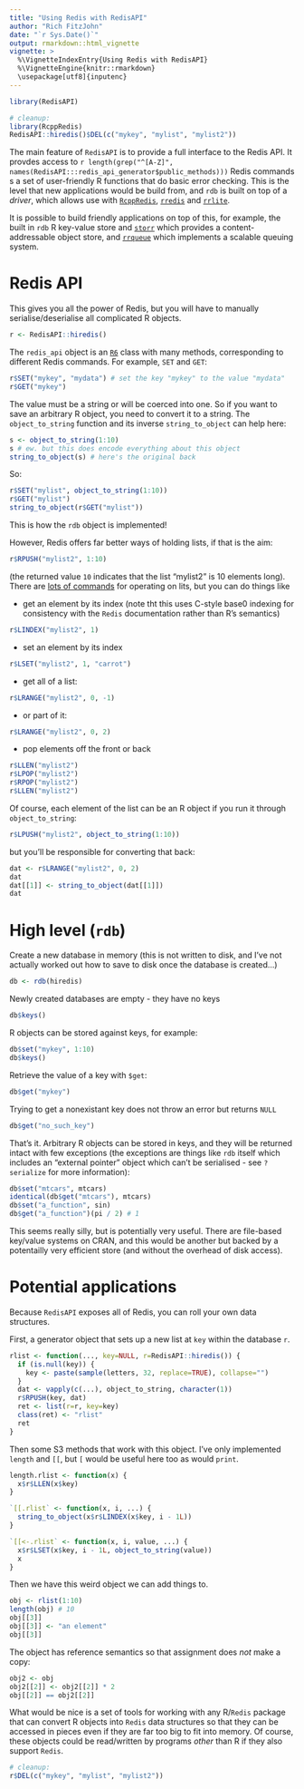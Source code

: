 ```yaml
---
title: "Using Redis with RedisAPI"
author: "Rich FitzJohn"
date: "`r Sys.Date()`"
output: rmarkdown::html_vignette
vignette: >
  %\VignetteIndexEntry{Using Redis with RedisAPI}
  %\VignetteEngine{knitr::rmarkdown}
  \usepackage[utf8]{inputenc}
---
```


```r
library(RedisAPI)
```

```r
# cleanup:
library(RcppRedis)
RedisAPI::hiredis()$DEL(c("mykey", "mylist", "mylist2"))
```

The main feature of `RedisAPI` is to provide a full interface to the Redis API.  It provdes access to `r length(grep("^[A-Z]", names(RedisAPI:::redis_api_generator$public_methods)))` Redis commands s a set of user-friendly R functions that do basic error checking.  This is the level that new applications would be build from, and `rdb` is built on top of a *driver*, which allows use with [`RcppRedis`](https://github.com/eddelbuettel/rcppredis), [`rredis`](http://cran.r-project.org/web/packages/rredis/index.html) and [`rrlite`](https://github.com/ropensci/rrlite).

It is possible to build friendly applications on top of this, for example, the built in `rdb` R key-value store and [`storr`](https://github.com/richfitz/storr) which provides a content-addressable object store, and [`rrqueue`](https://github.com/richfitz/rrqueue) which implements a scalable queuing system.

# Redis API

This gives you all the power of Redis, but you will have to manually serialise/deserialise all complicated R objects.

```r
r <- RedisAPI::hiredis()
```

The `redis_api` object is an [`R6`](https://github.com/wch/R6) class with many methods, corresponding to different Redis commands.  For example, `SET` and `GET`:

```r
r$SET("mykey", "mydata") # set the key "mykey" to the value "mydata"
r$GET("mykey")
```

The value must be a string or will be coerced into one.  So if you want to save an arbitrary R object, you need to convert it to a string.  The `object_to_string` function and its inverse `string_to_object` can help here:

```r
s <- object_to_string(1:10)
s # ew. but this does encode everything about this object
string_to_object(s) # here's the original back
```

So:
```r
r$SET("mylist", object_to_string(1:10))
r$GET("mylist")
string_to_object(r$GET("mylist"))
```

This is how the `rdb` object is implemented!

However, Redis offers far better ways of holding lists, if that is the aim:

```r
r$RPUSH("mylist2", 1:10)
```

(the returned value `10` indicates that the list "mylist2" is 10 elements long).  There are [lots of commands](http://redis.io/commands/#list) for operating on lits, but you can do things like


* get an element by its index (note tht this uses C-style base0 indexing for consistency with the `Redis` documentation rather than R's semantics)
```r
r$LINDEX("mylist2", 1)
```

* set an element by its index
```r
r$LSET("mylist2", 1, "carrot")
```

* get all of a list:
```r
r$LRANGE("mylist2", 0, -1)
```

* or part of it:
```r
r$LRANGE("mylist2", 0, 2)
```

* pop elements off the front or back
```r
r$LLEN("mylist2")
r$LPOP("mylist2")
r$RPOP("mylist2")
r$LLEN("mylist2")
```

Of course, each element of the list can be an R object if you run it through `object_to_string`:

```r
r$LPUSH("mylist2", object_to_string(1:10))
```

but you'll be responsible for converting that back:

```r
dat <- r$LRANGE("mylist2", 0, 2)
dat
dat[[1]] <- string_to_object(dat[[1]])
dat
```

# High level (`rdb`)

Create a new database in memory (this is not written to disk, and I've not actually worked out how to save to disk once the database is created...)
```r
db <- rdb(hiredis)
```

Newly created databases are empty - they have no keys
```r
db$keys()
```

R objects can be stored against keys, for example:
```r
db$set("mykey", 1:10)
db$keys()
```

Retrieve the value of a key with `$get`:
```r
db$get("mykey")
```

Trying to get a nonexistant key does not throw an error but returns `NULL`
```r
db$get("no_such_key")
```

That's it.  Arbitrary R objects can be stored in keys, and they will be returned intact with few exceptions (the exceptions are things like `rdb` itself which includes an "external pointer" object which can't be serialised - see `?serialize` for more information):

```r
db$set("mtcars", mtcars)
identical(db$get("mtcars"), mtcars)
db$set("a_function", sin)
db$get("a_function")(pi / 2) # 1
```

This seems really silly, but is potentially very useful.  There are file-based key/value systems on CRAN, and this would be another but backed by a potentailly very efficient store (and without the overhead of disk access).

# Potential applications

Because `RedisAPI` exposes all of Redis, you can roll your own data structures.

First, a generator object that sets up a new list at `key` within the database `r`.

```r
rlist <- function(..., key=NULL, r=RedisAPI::hiredis()) {
  if (is.null(key)) {
    key <- paste(sample(letters, 32, replace=TRUE), collapse="")
  }
  dat <- vapply(c(...), object_to_string, character(1))
  r$RPUSH(key, dat)
  ret <- list(r=r, key=key)
  class(ret) <- "rlist"
  ret
}
```

Then some S3 methods that work with this object.  I've only implemented `length` and `[[`, but `[` would be useful here too as would `print`.

```r
length.rlist <- function(x) {
  x$r$LLEN(x$key)
}

`[[.rlist` <- function(x, i, ...) {
  string_to_object(x$r$LINDEX(x$key, i - 1L))
}

`[[<-.rlist` <- function(x, i, value, ...) {
  x$r$LSET(x$key, i - 1L, object_to_string(value))
  x
}
```

Then we have this weird object we can add things to.
```r
obj <- rlist(1:10)
length(obj) # 10
obj[[3]]
obj[[3]] <- "an element"
obj[[3]]
```

The object has reference semantics so that assignment does *not* make a copy:

```r
obj2 <- obj
obj2[[2]] <- obj2[[2]] * 2
obj[[2]] == obj2[[2]]
```

What would be nice is a set of tools for working with any R/`Redis` package that can convert R objects into `Redis` data structures so that they can be accessed in pieces even if they are far too big to fit into memory.  Of course, these objects could be read/written by programs *other* than R if they also support `Redis`.

```r
# cleanup:
r$DEL(c("mykey", "mylist", "mylist2"))
```
